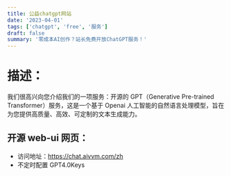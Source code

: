 ```yaml
---
title: 公益chatgpt网站
date: '2023-04-01'
tags: ['chatgpt', 'free', '服务']
draft: false
summary: '零成本AI创作？站长免费开放ChatGPT服务！'
---
```


# 描述：

我们很高兴向您介绍我们的一项服务：开源的 GPT（Generative Pre-trained Transformer）服务，这是一个基于 Openai 人工智能的自然语言处理模型，旨在为您提供高质量、高效、可定制的文本生成能力。

## 开源 web-ui 网页：

- 访问地址：https://chat.aivvm.com/zh
- 不定时配置 GPT4.0Keys
